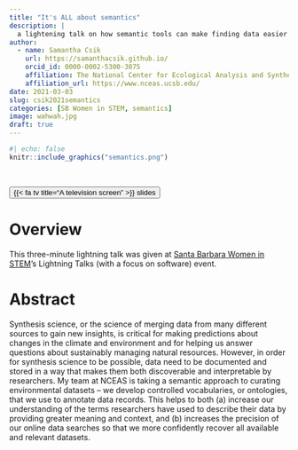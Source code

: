 ```yaml
---
title: "It's ALL about semantics"
description: |
  a lightening talk on how semantic tools can make finding data easier and impactful synthesis science faster
author:
  - name: Samantha Csik
    url: https://samanthacsik.github.io/
    orcid_id: 0000-0002-5300-3075
    affiliation: The National Center for Ecological Analysis and Synthesis
    affiliation_url: https://www.nceas.ucsb.edu/
date: 2021-03-03
slug: csik2021semantics
categories: [SB Women in STEM, semantics]
image: wahwah.jpg
draft: true
---
```


```r
#| echo: false
knitr::include_graphics("semantics.png")
```

<br>

<div class="container">
<div class="center">
<button type="button" class="button-styling" onclick=window.location.href='https://docs.google.com/presentation/d/10HNe2u-QrtPOTk1G9FdmtBy779HmVlrNC2Nk_-YWEXc/edit?usp=sharing'>{{< fa tv title="A television screen" >}} slides</button>
</div>
</div>

# Overview

This three-minute lightning talk was given at [Santa Barbara Women in STEM](https://www.sbwomeninstem.org/)'s Lightning Talks (with a focus on software) event. 

# Abstract

Synthesis science, or the science of merging data from many different sources to gain new insights, is critical for making predictions about changes in the climate and environment and for helping us answer questions about sustainably managing natural resources. However, in order for synthesis science to be possible, data need to be documented and stored in a way that makes them both discoverable and interpretable by researchers. My team at NCEAS is taking a semantic approach to curating environmental datasets -- we develop controlled vocabularies, or ontologies, that we use to annotate data records. This helps to both (a) increase our understanding of the terms researchers have used to describe their data by providing greater meaning and context, and (b) increases the precision of our online data searches so that we more confidently recover all available and relevant datasets.